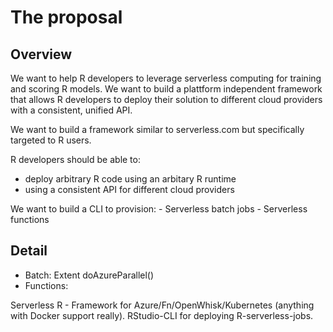 # The proposal
<!--
This is where the proposal should be outlined. 
-->

## Overview
<!--
At a high-level address what your proposal is and how it will address the problem identified. Highlight any benefits to the R Community that follow from solving the problem. This should be your most compelling section.
-->

We want to help R developers to leverage serverless computing for training and scoring R models. We want to build a plattform independent framework that allows R developers to deploy their solution to different cloud providers with a consistent, unified API.

We want to build a framework similar to serverless.com but specifically targeted to R users.

R developers should be able to:

- deploy arbitrary R code using an arbitary R runtime
- using a consistent API for different cloud providers

We want to build a CLI to provision:
- Serverless batch jobs
- Serverless functions


## Detail
<!--
Go into more detail about the specifics of the project and it delivers against the problem.

Depending on project type the detail section should include:

 - [ ] Minimum Viable Product
 - [ ] Architecture
 - [ ] Assumptions
-->

- Batch: Extent doAzureParallel()
- Functions: 

Serverless R - Framework for Azure/Fn/OpenWhisk/Kubernetes (anything with Docker support really). RStudio-CLI for deploying R-serverless-jobs. 

